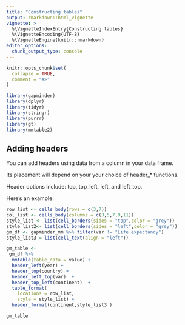 ```yaml
---
title: "Constructing tables"
output: rmarkdown::html_vignette
vignette: >
  %\VignetteIndexEntry{Constructing tables}
  %\VignetteEncoding{UTF-8}
  %\VignetteEngine{knitr::rmarkdown}
editor_options: 
  chunk_output_type: console
---
```


```r
knitr::opts_chunk$set(
  collapse = TRUE,
  comment = "#>"
)
```

```r
library(gapminder)
library(dplyr)
library(tidyr)
library(stringr)
library(purrr)
library(gt)
library(mmtable2)
```

## Adding headers

You can add headers using data from a column in your data frame. 

Its placement will depend on your your choice of header_* functions.

Header options include: top, top_left, left, and left_top. 

Here's an example. 
```r
row_list <- cells_body(rows = c(3,7))
col_list <- cells_body(columns = c(3,5,7,9,11))
style_list <- list(cell_borders(sides = "top",color = "grey"))
style_list2<- list(cell_borders(sides = "left",color = "grey"))
gm_df <- gapminder_mm %>% filter(var != "Life expectancy")
style_list3 = list(cell_text(align = "left"))

gm_table <- 
 gm_df %>% 
  mmtable(table_data = value) +
  header_left(year) +
  header_top(country) +
  header_left_top(var)  +
  header_top_left(continent)  +
  table_format(
    locations = row_list,
    style = style_list) +
  header_format(continent,style_list3 )

gm_table 
```

